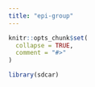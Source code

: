 ```yaml
---
title: "epi-group"
---
```


```r
knitr::opts_chunk$set(
  collapse = TRUE,
  comment = "#>"
)
```

```r
library(sdcar)
```
